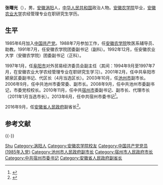 {{Otheruses|other=名为张曙光的其他人物|张曙光}}

'''张曙光'''（{{bd|1966年|9月||catIdx=Z张}}），男，[[安徽|安徽]][[涡阳|涡阳]]人，[[中华人民共和国|中华人民共和国]]政治人物。[[安徽农学院|安徽农学院]]毕业，[[安徽农业大学|安徽农业大学]]农经管理专业在职研究生学历。

== 生平 ==
1985年6月加入[[中国共产党|中国共产党]]。1988年7月参加工作，任[[安徽农学院|安徽农学院]]牧医系辅导员、助教。1991年7月，任安徽农学院团委副书记（副科）。1992年12月，任安徽农业大学（安徽农学院）团委副书记（正科）。

1997年1月，任[[阜阳市|阜阳市]]对外贸易经济委员会副主任（其间：1994年9月至1997年7月，在安徽农业大学农经管理专业在职研究生学习）。2001年2月，任中共阜阳市颍泉区委副书记、代区长（4月当选区长）。2003年10月，任[[池州市|池州市]]副市长。2006年9月，任中共池州市委常委、副市长。2008年9月，任中共池州市委副书记，市委党校校长。2010年11月，任中共[[宿州市|宿州市]]委副书记、副市长、代理市长（2011年1月当选市长）。2013年6月，任中共宿州市委书记<ref>{{cite web|accessdate=2016-09-30|url=http://district.ce.cn/newarea/sddy/201306/16/t20130616_24482968.shtml|title=张曙光接替李宏鸣任宿州市委书记|publisher=中国经济网|archive-date=2021-06-03|archive-url=https://web.archive.org/web/20210603064838/http://district.ce.cn/newarea/sddy/201306/16/t20130616_24482968.shtml}}</ref>。

2016年9月，任[[安徽省人民政府|安徽省人民政府]]副省长<ref>{{cite web|accessdate=2016-09-30|url=http://www.thepaper.cn/newsDetail_forward_1537217|title=蚌埠市委书记周春雨、宿州市委书记张曙光升任安徽省副省长|publisher=澎湃新闻|archive-date=2019-05-02|archive-url=https://web.archive.org/web/20190502184421/http://www.thepaper.cn/newsDetail_forward_1537217|dead-url=no}}</ref>。

== 参考文献 ==
{{reflist}}

{{-}}
{{start box}}
{{s-ppo|cpc}}
{{s-before|[[李宏鸣|李宏鸣]]}}
{{s-title|[[中国共产党宿州市委员会|中国共产党宿州市委员会]]书记|2013年6月－2016年12月}}
{{s-after|[[史翔|史 翔]]}}
{{s-gov|prc}}
{{s-before|[[吴旭军|吴旭军]]}}
{{s-title|[[宿州市人民政府|宿州市人民政府]]市长|2010年11月－2013年6月}}
{{s-after|[[史翔|史 翔]]}}
{{end box}}

{{安徽省领导人}}

{{Authority control}}
{{DEFAULTSORT:Zhang张}}
[[Category:张姓|Shu]]
[[Category:涡阳人|Category:涡阳人]]
[[Category:安徽农学院校友|Category:安徽农学院校友]]
[[Category:中国共产党党员_(1985年入党)|Category:中国共产党党员 (1985年入党)]]
[[Category:池州市人民政府副市长|Category:池州市人民政府副市长]]
[[Category:宿州市人民政府市长|Category:宿州市人民政府市长]]
[[Category:中共宿州市委书记|Category:中共宿州市委书记]]
[[Category:安徽省人民政府副省长|Category:安徽省人民政府副省长]]